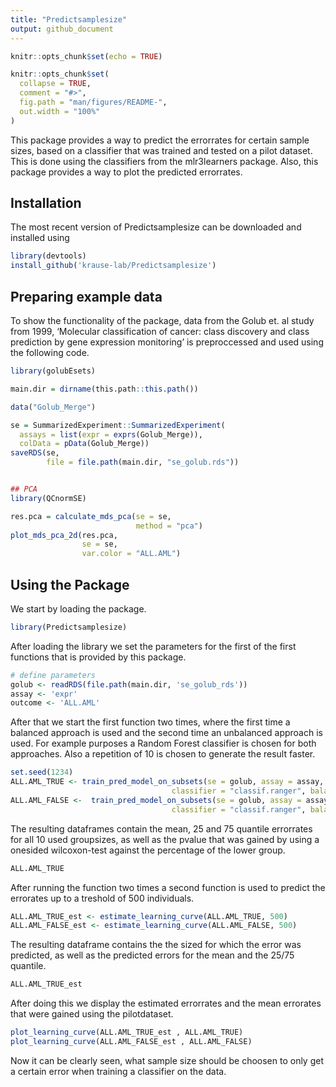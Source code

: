 ```yaml
---
title: "Predictsamplesize"
output: github_document
---
```


```r
knitr::opts_chunk$set(echo = TRUE)
```


```r
knitr::opts_chunk$set(
  collapse = TRUE,
  comment = "#>",
  fig.path = "man/figures/README-",
  out.width = "100%"
)
```

This package provides a way to predict the errorrates for certain sample sizes, based on a classifier that was trained and tested on a pilot dataset. This is done using the classifiers from the mlr3learners package. Also, this package provides a way to plot the predicted errorrates.

## Installation

The most recent version of Predictsamplesize can be downloaded and installed using

```r
library(devtools)
install_github('krause-lab/Predictsamplesize')
```

## Preparing example data

To show the functionality of the package, data from the Golub et. al study from 1999, 'Molecular classification of cancer: class discovery and class prediction by gene expression monitoring' is preproccessed and used using the following code.

```r
library(golubEsets)

main.dir = dirname(this.path::this.path())

data("Golub_Merge")

se = SummarizedExperiment::SummarizedExperiment(
  assays = list(expr = exprs(Golub_Merge)),
  colData = pData(Golub_Merge))
saveRDS(se,
        file = file.path(main.dir, "se_golub.rds"))


## PCA
library(QCnormSE)

res.pca = calculate_mds_pca(se = se,
                            method = "pca")
plot_mds_pca_2d(res.pca,
                se = se,
                var.color = "ALL.AML")

```

## Using the Package

We start by loading the package.

```r
library(Predictsamplesize)
```

After loading the library we set the parameters for the first of the first functions that is provided by this package.

```r
# define parameters
golub <- readRDS(file.path(main.dir, 'se_golub_rds'))
assay <- 'expr'
outcome <- 'ALL.AML'
```

After that we start the first function two times, where the first time a balanced approach is used and the second time an unbalanced approach is used. For example purposes a Random Forest classifier is chosen for both approaches. Also a repetition of 10 is chosen to generate the result faster.

```r
set.seed(1234)
ALL.AML_TRUE <- train_pred_model_on_subsets(se = golub, assay = assay, outcome = outcome, 
                                    classifier = "classif.ranger", balanced = TRUE, n_rep = 10)
ALL.AML_FALSE <-  train_pred_model_on_subsets(se = golub, assay = assay, outcome = outcome, 
                                    classifier = "classif.ranger", balanced = FALSE, n_rep = 10)
```

The resulting dataframes contain the mean, 25 and 75 quantile errorrates for all 10 used groupsizes, as well as the pvalue that was gained by using a onesided wilcoxon-test against the percentage of the lower group.

```r
ALL.AML_TRUE
```

After running the function two times a second function is used to predict the errorates up to a treshold of 500 individuals.

```r
ALL.AML_TRUE_est <- estimate_learning_curve(ALL.AML_TRUE, 500)
ALL.AML_FALSE_est <- estimate_learning_curve(ALL.AML_FALSE, 500)
```
The resulting dataframe contains the the sized for which the error was predicted, as well as the predicted errors for the mean and the 25/75 quantile.

```r
ALL.AML_TRUE_est
```

After doing this we display the estimated errorrates and the mean errorates that were gained using the pilotdataset.

```r
plot_learning_curve(ALL.AML_TRUE_est , ALL.AML_TRUE)
plot_learning_curve(ALL.AML_FALSE_est , ALL.AML_FALSE)
```

Now it can be clearly seen, what sample size should be choosen to only get a certain error when training a classifier on the data.

